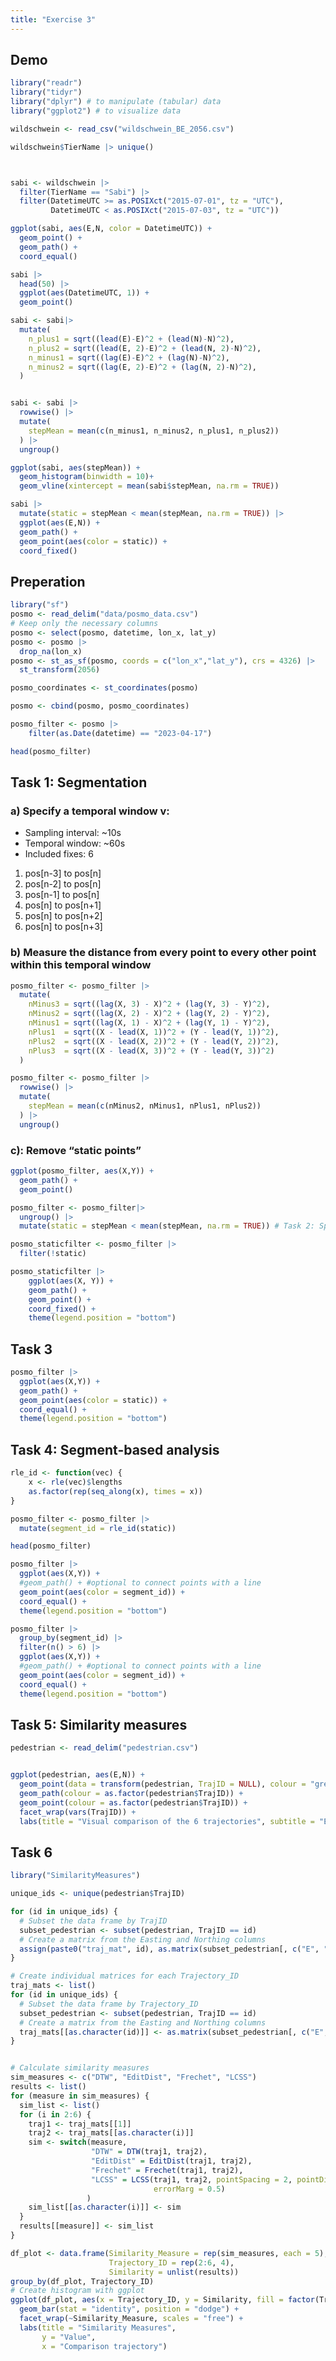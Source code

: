 ```yaml
---
title: "Exercise 3"
---
```


## Demo
```r
library("readr")
library("tidyr")
library("dplyr") # to manipulate (tabular) data
library("ggplot2") # to visualize data

wildschwein <- read_csv("wildschwein_BE_2056.csv")

wildschwein$TierName |> unique()



sabi <- wildschwein |> 
  filter(TierName == "Sabi") |> 
  filter(DatetimeUTC >= as.POSIXct("2015-07-01", tz = "UTC"), 
         DatetimeUTC < as.POSIXct("2015-07-03", tz = "UTC"))

ggplot(sabi, aes(E,N, color = DatetimeUTC)) +
  geom_point() +
  geom_path() +
  coord_equal()

sabi |> 
  head(50) |> 
  ggplot(aes(DatetimeUTC, 1)) +
  geom_point()

sabi <- sabi|> 
  mutate(
    n_plus1 = sqrt((lead(E)-E)^2 + (lead(N)-N)^2),
    n_plus2 = sqrt((lead(E, 2)-E)^2 + (lead(N, 2)-N)^2),
    n_minus1 = sqrt((lag(E)-E)^2 + (lag(N)-N)^2),
    n_minus2 = sqrt((lag(E, 2)-E)^2 + (lag(N, 2)-N)^2),
  )


sabi <- sabi |>
  rowwise() |> 
  mutate(
    stepMean = mean(c(n_minus1, n_minus2, n_plus1, n_plus2))
  ) |> 
  ungroup()

ggplot(sabi, aes(stepMean)) +
  geom_histogram(binwidth = 10)+
  geom_vline(xintercept = mean(sabi$stepMean, na.rm = TRUE))

sabi |> 
  mutate(static = stepMean < mean(stepMean, na.rm = TRUE)) |> 
  ggplot(aes(E,N)) +
  geom_path() +
  geom_point(aes(color = static)) +
  coord_fixed()
```

## Preperation
```r
library("sf")
posmo <- read_delim("data/posmo_data.csv")
# Keep only the necessary columns
posmo <- select(posmo, datetime, lon_x, lat_y)
posmo <- posmo |> 
  drop_na(lon_x)
posmo <- st_as_sf(posmo, coords = c("lon_x","lat_y"), crs = 4326) |>
  st_transform(2056)

posmo_coordinates <- st_coordinates(posmo)

posmo <- cbind(posmo, posmo_coordinates)

posmo_filter <- posmo |>
    filter(as.Date(datetime) == "2023-04-17")

head(posmo_filter)
```

## Task 1: Segmentation
### a) Specify a temporal window v:
- Sampling interval: ~10s
- Temporal window: ~60s
- Included fixes: 6
1. pos[n-3] to pos[n]
2. pos[n-2] to pos[n]
3. pos[n-1] to pos[n]
4. pos[n] to pos[n+1]
5. pos[n] to pos[n+2]
6. pos[n] to pos[n+3]


### b) Measure the distance from every point to every other point within this temporal window
```r
posmo_filter <- posmo_filter |> 
  mutate(
    nMinus3 = sqrt((lag(X, 3) - X)^2 + (lag(Y, 3) - Y)^2),
    nMinus2 = sqrt((lag(X, 2) - X)^2 + (lag(Y, 2) - Y)^2),
    nMinus1 = sqrt((lag(X, 1) - X)^2 + (lag(Y, 1) - Y)^2),
    nPlus1  = sqrt((X - lead(X, 1))^2 + (Y - lead(Y, 1))^2),
    nPlus2  = sqrt((X - lead(X, 2))^2 + (Y - lead(Y, 2))^2),
    nPlus3  = sqrt((X - lead(X, 3))^2 + (Y - lead(Y, 3))^2)
  )

posmo_filter <- posmo_filter |> 
  rowwise() |> 
  mutate(
    stepMean = mean(c(nMinus2, nMinus1, nPlus1, nPlus2))
  ) |> 
  ungroup()
```

### c): Remove “static points”
```r
ggplot(posmo_filter, aes(X,Y)) +
  geom_path() +
  geom_point()

posmo_filter <- posmo_filter|> 
  ungroup() |> 
  mutate(static = stepMean < mean(stepMean, na.rm = TRUE)) # Task 2: Specify and apply threshold d

posmo_staticfilter <- posmo_filter |> 
  filter(!static)

posmo_staticfilter |> 
    ggplot(aes(X, Y)) +
    geom_path() +
    geom_point() +
    coord_fixed() +
    theme(legend.position = "bottom")
```

## Task 3

```r
posmo_filter |> 
  ggplot(aes(X,Y)) +
  geom_path() +
  geom_point(aes(color = static)) +
  coord_equal() +
  theme(legend.position = "bottom")
```

## Task 4: Segment-based analysis

```r
rle_id <- function(vec) {
    x <- rle(vec)$lengths
    as.factor(rep(seq_along(x), times = x))
}

posmo_filter <- posmo_filter |> 
  mutate(segment_id = rle_id(static))

head(posmo_filter)

posmo_filter |> 
  ggplot(aes(X,Y)) +
  #geom_path() + #optional to connect points with a line
  geom_point(aes(color = segment_id)) +
  coord_equal() +
  theme(legend.position = "bottom")

posmo_filter |> 
  group_by(segment_id) |> 
  filter(n() > 6) |> 
  ggplot(aes(X,Y)) +
  #geom_path() + #optional to connect points with a line
  geom_point(aes(color = segment_id)) +
  coord_equal() +
  theme(legend.position = "bottom")
```

## Task 5: Similarity measures

```r
pedestrian <- read_delim("pedestrian.csv")


ggplot(pedestrian, aes(E,N)) +
  geom_point(data = transform(pedestrian, TrajID = NULL), colour = "grey85") +
  geom_path(colour = as.factor(pedestrian$TrajID)) +
  geom_point(colour = as.factor(pedestrian$TrajID)) +
  facet_wrap(vars(TrajID)) +
  labs(title = "Visual comparison of the 6 trajectories", subtitle = "Each subplot highlights a trajectory")
```

## Task 6

```r
library("SimilarityMeasures")

unique_ids <- unique(pedestrian$TrajID)

for (id in unique_ids) {
  # Subset the data frame by TrajID
  subset_pedestrian <- subset(pedestrian, TrajID == id)
  # Create a matrix from the Easting and Northing columns
  assign(paste0("traj_mat", id), as.matrix(subset_pedestrian[, c("E", "N")]))
}

# Create individual matrices for each Trajectory_ID
traj_mats <- list()
for (id in unique_ids) {
  # Subset the data frame by Trajectory_ID
  subset_pedestrian <- subset(pedestrian, TrajID == id)
  # Create a matrix from the Easting and Northing columns
  traj_mats[[as.character(id)]] <- as.matrix(subset_pedestrian[, c("E", "N")])
}


# Calculate similarity measures
sim_measures <- c("DTW", "EditDist", "Frechet", "LCSS")
results <- list()
for (measure in sim_measures) {
  sim_list <- list()
  for (i in 2:6) {
    traj1 <- traj_mats[[1]]
    traj2 <- traj_mats[[as.character(i)]]
    sim <- switch(measure,
                  "DTW" = DTW(traj1, traj2),
                  "EditDist" = EditDist(traj1, traj2),
                  "Frechet" = Frechet(traj1, traj2),
                  "LCSS" = LCSS(traj1, traj2, pointSpacing = 2, pointDistance = 2,
                                errorMarg = 0.5)
                 )
    sim_list[[as.character(i)]] <- sim
  }
  results[[measure]] <- sim_list
}

df_plot <- data.frame(Similarity_Measure = rep(sim_measures, each = 5),
                      Trajectory_ID = rep(2:6, 4),
                      Similarity = unlist(results))
group_by(df_plot, Trajectory_ID)
# Create histogram with ggplot
ggplot(df_plot, aes(x = Trajectory_ID, y = Similarity, fill = factor(Trajectory_ID))) +
  geom_bar(stat = "identity", position = "dodge") +
  facet_wrap(~Similarity_Measure, scales = "free") +
  labs(title = "Similarity Measures",
       y = "Value",
       x = "Comparison trajectory")
```

